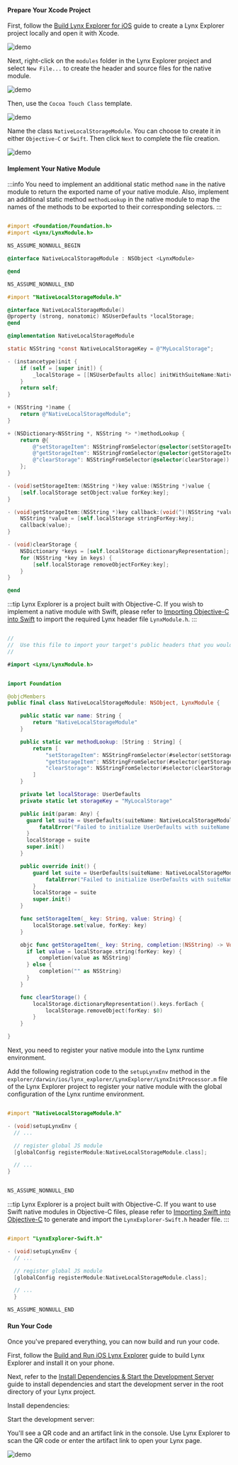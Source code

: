 
#### Prepare Your Xcode Project

First, follow the [Build Lynx Explorer for iOS](https://github.com/lynx-family/lynx/tree/develop/explorer/darwin/ios) guide to create a Lynx Explorer project locally and open it with Xcode.

![demo](https://lf-lynx.tiktok-cdns.com/obj/lynx-artifacts-oss-sg/lynx-website/assets/doc/native-modules-ios-step1.png)

Next, right-click on the `modules` folder in the Lynx Explorer project and select `New File...` to create the header and source files for the native module.

![demo](https://lf-lynx.tiktok-cdns.com/obj/lynx-artifacts-oss-sg/lynx-website/assets/doc/native-modules-ios-step2.png)

Then, use the `Cocoa Touch Class` template.

![demo](https://lf-lynx.tiktok-cdns.com/obj/lynx-artifacts-oss-sg/lynx-website/assets/doc/native-modules-ios-step3.png)

Name the class `NativeLocalStorageModule`. You can choose to create it in either `Objective-C` or `Swift`. Then click `Next` to complete the file creation.

![demo](https://lf-lynx.tiktok-cdns.com/obj/lynx-artifacts-oss-sg/lynx-website/assets/doc/native-modules-ios-step4.png)

#### Implement Your Native Module

:::info
You need to implement an additional static method `name` in the native module to return the exported name of your native module. Also, implement an additional static method `methodLookup` in the native module to map the names of the methods to be exported to their corresponding selectors.
:::

<Tabs groupId='native-module'>
<Tab label="Objective-C">

```objective-c {6} title="explorer/darwin/ios/lynx_explorer/LynxExplorer/modules/NativeLocalStorageModule.h"

#import <Foundation/Foundation.h>
#import <Lynx/LynxModule.h>

NS_ASSUME_NONNULL_BEGIN

@interface NativeLocalStorageModule : NSObject <LynxModule>

@end

NS_ASSUME_NONNULL_END

```

<CodeFold height={360} toggle>

```objective-c {18-20,22-27} title="explorer/darwin/ios/lynx_explorer/LynxExplorer/modules/NativeLocalStorageModule.m"
#import "NativeLocalStorageModule.h"

@interface NativeLocalStorageModule()
@property (strong, nonatomic) NSUserDefaults *localStorage;
@end

@implementation NativeLocalStorageModule

static NSString *const NativeLocalStorageKey = @"MyLocalStorage";

- (instancetype)init {
    if (self = [super init]) {
        _localStorage = [[NSUserDefaults alloc] initWithSuiteName:NativeLocalStorageKey];
    }
    return self;
}

+ (NSString *)name {
    return @"NativeLocalStorageModule";
}

+ (NSDictionary<NSString *, NSString *> *)methodLookup {
    return @{
        @"setStorageItem": NSStringFromSelector(@selector(setStorageItem:value:)),
        @"getStorageItem": NSStringFromSelector(@selector(getStorageItem:callback:)),
        @"clearStorage": NSStringFromSelector(@selector(clearStorage))
    };
}

- (void)setStorageItem:(NSString *)key value:(NSString *)value {
    [self.localStorage setObject:value forKey:key];
}

- (void)getStorageItem:(NSString *)key callback:(void(^)(NSString *value)) callback{
    NSString *value = [self.localStorage stringForKey:key];
    callback(value);
}

- (void)clearStorage {
    NSDictionary *keys = [self.localStorage dictionaryRepresentation];
    for (NSString *key in keys) {
        [self.localStorage removeObjectForKey:key];
    }
}

@end

```

</CodeFold>


</Tab>
<Tab label="Swift">


:::tip
Lynx Explorer is a project built with Objective-C. If you wish to implement a native module with Swift, please refer to [Importing Objective-C into Swift](https://developer.apple.com/documentation/swift/importing-objective-c-into-swift) to import the required Lynx header file `LynxModule.h`.
:::

```swift title="explorer/darwin/ios/lynx_explorer/LynxExplorer/modules/LynxExplorer-Bridging-Header.h"

//
//  Use this file to import your target's public headers that you would like to expose to Swift.
//

#import <Lynx/LynxModule.h>


```

<CodeFold height={360} toggle>

```swift {6-8,10-16} title="explorer/darwin/ios/lynx_explorer/LynxExplorer/modules/NativeLocalStorageModule.swift"

import Foundation

@objcMembers
public final class NativeLocalStorageModule: NSObject, LynxModule {

    public static var name: String {
        return "NativeLocalStorageModule"
    }

    public static var methodLookup: [String : String] {
        return [
            "setStorageItem": NSStringFromSelector(#selector(setStorageItem(_:value:))),
            "getStorageItem": NSStringFromSelector(#selector(getStorageItem(_:completion:))),
            "clearStorage": NSStringFromSelector(#selector(clearStorage))
        ]
    }

    private let localStorage: UserDefaults
    private static let storageKey = "MyLocalStorage"

    public init(param: Any) {
      guard let suite = UserDefaults(suiteName: NativeLocalStorageModule.storageKey) else {
          fatalError("Failed to initialize UserDefaults with suiteName: \(NativeLocalStorageModule.storageKey)")
      }
      localStorage = suite
      super.init()
    }

    public override init() {
        guard let suite = UserDefaults(suiteName: NativeLocalStorageModule.storageKey) else {
            fatalError("Failed to initialize UserDefaults with suiteName: \(NativeLocalStorageModule.storageKey)")
        }
        localStorage = suite
        super.init()
    }

    func setStorageItem(_ key: String, value: String) {
        localStorage.set(value, forKey: key)
    }

    objc func getStorageItem(_ key: String, completion:(NSString) -> Void) {
      if let value = localStorage.string(forKey: key) {
          completion(value as NSString)
      } else {
          completion("" as NSString)
      }
    }

    func clearStorage() {
        localStorage.dictionaryRepresentation().keys.forEach {
            localStorage.removeObject(forKey: $0)
        }
    }

}

```

</CodeFold>


</Tab>
</Tabs>

Next, you need to register your native module into the Lynx runtime environment.

Add the following registration code to the `setupLynxEnv` method in the `explorer/darwin/ios/lynx_explorer/LynxExplorer/LynxInitProcessor.m` file of the Lynx Explorer project to register your native module with the global configuration of the Lynx runtime environment.




<Tabs groupId='native-module'>
<Tab label="Objective-C">


<CodeFold height={360} toggle>

```objective-c {7} title="explorer/darwin/ios/lynx_explorer/LynxExplorer/LynxInitProcessor.m"

#import "NativeLocalStorageModule.h"

- (void)setupLynxEnv {
  // ...

  // register global JS module
  [globalConfig registerModule:NativeLocalStorageModule.class];

  // ...
}


NS_ASSUME_NONNULL_END

```

</CodeFold>

</Tab>
<Tab label="Swift">

:::tip
Lynx Explorer is a project built with Objective-C. If you want to use Swift native modules in Objective-C files, please refer to [Importing Swift into Objective-C](https://developer.apple.com/documentation/swift/importing-swift-into-objective-c) to generate and import the `LynxExplorer-Swift.h` header file.
:::

<CodeFold height={360} toggle>

```objective-c {7} title="explorer/darwin/ios/lynx_explorer/LynxExplorer/LynxInitProcessor.m"

#import "LynxExplorer-Swift.h"

- (void)setupLynxEnv {
  // ...

  // register global JS module
  [globalConfig registerModule:NativeLocalStorageModule.class];

  // ...
  }

NS_ASSUME_NONNULL_END

```

</CodeFold>
</Tab>
</Tabs>

#### Run Your Code

Once you've prepared everything, you can now build and run your code.

First, follow the [Build and Run iOS Lynx Explorer](https://github.com/lynx-family/lynx/tree/develop/explorer/darwin/ios#build-ios-app) guide to build Lynx Explorer and install it on your phone.

Next, refer to the [Install Dependencies & Start the Development Server](../start/quick-start#Installation) guide to install dependencies and start the development server in the root directory of your Lynx project.

Install dependencies:

<PackageManagerTabs command="install" />

Start the development server:

<PackageManagerTabs command="run dev" />

You'll see a QR code and an artifact link in the console. Use Lynx Explorer to scan the QR code or enter the artifact link to open your Lynx page.

![demo](https://lf-lynx.tiktok-cdns.com/obj/lynx-artifacts-oss-sg/lynx-website/assets/doc/native-modules-demo-ios-en.gif)
